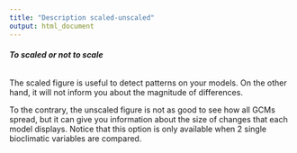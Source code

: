 ```yaml
---
title: "Description scaled-unscaled"
output: html_document
---
```


###### **To scaled or not to scale**

The scaled figure is useful to detect patterns on your models. On the other hand, it will not inform you about the magnitude of differences.

To the contrary, the unscaled figure is not as good to see how all GCMs spread, but it can give you information about the size of changes that each model displays. Notice that this option is only available when 2 single bioclimatic variables are compared.

